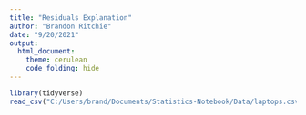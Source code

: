 ```yaml
---
title: "Residuals Explanation"
author: "Brandon Ritchie"
date: "9/20/2021"
output: 
  html_document:
    theme: cerulean
    code_folding: hide
---
```


```r
library(tidyverse)
read_csv("C:/Users/brand/Documents/Statistics-Notebook/Data/laptops.csv")
```

